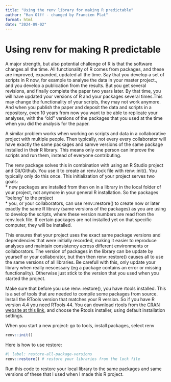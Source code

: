 ---
title: "Using the renv library for making R predictable"
author: "Han Olff - changed by Francien Plat"
format: html
date: "2024-09-02"
---

# Using renv for making R predictable

A major strength, but also potential challenge of R is that the software changes all the time. All functionality of R comes from packages, and these are improved, expanded, updated all the time. Say that you develop a set of scripts in R now, for example to analyse the data in your master project., and you develop a publication from the results. But you get several revisions, and finally complete the paper two years later. By that time, you will have updated your versions of R and your packages several times.This may change the functionality of your scripts, they may not work anymore. And when you publish the paper and deposit the data and scripts in a repository, even 10 years from now you want to be able to replicate your analyses, with the "old" versions of the packages that you used at the time when you did the analysis for the paper.

A similar problem works when working on scripts and data in a collaborative project with multiple people. Then typically, not every every collaborator will have exactly the same packages and samve versions of the same package installed in their R library. This means only one person can improve the scripts and run them, instead of everyone contributing.

The renv package solves this in combination with using an R Studio project and Git/Github. You use it to create an renv.lock file with renv::init(). You typically only do this once. This initialization of your project serves two goals:\
\* new packages are installed from then on in a library in the local folder of your project, not anymore in your general R installation. So the packages "belong" to the project\
\* you, or your collaborators, can use renv::restore() to create now or later exactly the same R library (same versions of the packages) as you are using to develop the scripts, where these version numbers are read from the renv.lock file. If certain packages are not installed yet on that specific computer, they will be installed.

This ensures that your project uses the exact same package versions and dependencies that were initially recorded, making it easier to reproduce analyses and maintain consistency across different environments or collaborators. The version of packages in the library can be update by yourself or your collaborator, but then then renv::restore() causes all to use the same versions of all libraries. Be carefull with this, only update your library when really nescessary (eg a package contains an error or missing functionality). Otherwise just stick to the version that you used when you started the project.

Make sure that before you use renv::restore(), you have rtools installed. This is a set of tools that are needed to compile some packages from source. Install the RTools version that matches your R version. So if you have R version 4.4 you need RTools 44. You can download rtools from the [CRAN website at this link](https://cran.r-project.org/bin/windows/Rtools/), and choose the Rtools installer, using default installation settings.

When you start a new project:
go to tools, install packages, select renv

```{r}
renv::init()
```

Here is how to use restore:

```{r}
#| label: restore-all-package-versions
renv::restore() # restore your libraries from the lock file
```

Run this code to restore your local library to the same packages and same versions of these that I used when I made this R project.
